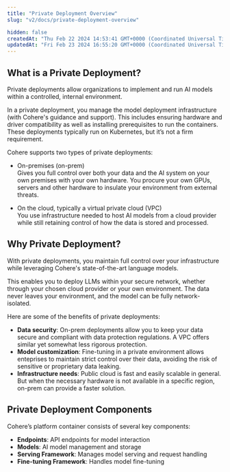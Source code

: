 ```yaml
---
title: "Private Deployment Overview"
slug: "v2/docs/private-deployment-overview"

hidden: false
createdAt: "Thu Feb 22 2024 14:53:41 GMT+0000 (Coordinated Universal Time)"
updatedAt: "Fri Feb 23 2024 16:55:20 GMT+0000 (Coordinated Universal Time)"
---
```


## What is a Private Deployment?

Private deployments allow organizations to implement and run AI models within a controlled, internal environment. 

In a private deployment, you manage the model deployment infrastructure (with Cohere's guidance and support). This includes ensuring hardware and driver compatibility as well as installing prerequisites to run the containers. These deployments typically run on Kubernetes, but it’s not a firm requirement.

Cohere supports two types of private deployments:

- On-premises (on-prem)
<br/>Gives you full control over both your data and the AI system on your own premises with your own hardware. You procure your own GPUs, servers and other hardware to insulate your environment from external threats.

- On the cloud, typically a virtual private cloud (VPC)
<br/>You use infrastructure needed to host AI models from a cloud provider while still retaining control of how the data is stored and processed.

## Why Private Deployment?

With private deployments, you maintain full control over your infrastructure while leveraging Cohere's state-of-the-art language models.

This enables you to deploy LLMs within your secure network, whether through your chosen cloud provider or your own environment. The data never leaves your environment, and the model can be fully network-isolated.

Here are some of the benefits of private deployments:

- **Data security**: On-prem deployments allow you to keep your data secure and compliant with data protection regulations. A VPC offers similar yet somewhat less rigorous protection.
- **Model customization**: Fine-tuning in a private environment allows enteprises to maintain strict control over their data, avoiding the risk of sensitive or proprietary data leaking.
- **Infrastructure needs**: Public cloud is fast and easily scalable in general. But when the necessary hardware is not available in a specific region, on-prem can provide a faster solution.

## Private Deployment Components

Cohere’s platform container consists of several key components:
- **Endpoints**: API endpoints for model interaction
- **Models**: AI model management and storage
- **Serving Framework**: Manages model serving and request handling
- **Fine-tuning Framework**: Handles model fine-tuning


